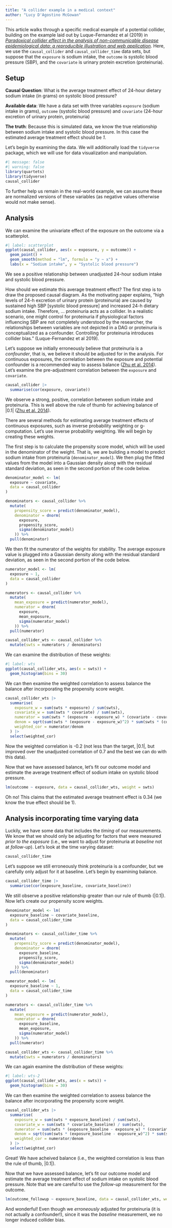 ```yaml
---
title: "A collider example in a medical context"
author: "Lucy D'Agostino McGowan"
---
```


This article walks through a specific medical example of a potential collider, building on the example laid out by Luque-Fernandez et al (2019) in [*Paradoxical collider effect in the analysis of non-communicable disease epidemiological data: a reproducible illustration and web application*](https://doi.org/10.1093/ije/dyy275). Here, we use the `causal_collider` and `causal_collider_time` data sets, but suppose that the `exposure` is sodium intake, the `outcome` is systolic blood pressure (SBP), and the `covariate` is urinary protein excretion (proteinuria).

## Setup

**Causal Question**: What is the average treatment effect of 24-hour dietary sodium intake (in grams) on systolic blood pressure? 

**Available data**: We have a data set with three variables `exposure` (sodium intake in grams), `outcome` (systolic blood pressure) and `covariate` (24-hour excretion of urinary protein, proteinuria)

**The truth**: Because this is simulated data, we know the true relationship between sodium intake and systolic blood pressure. In this case the estimated average treatment effect should be *1*. 

Let's begin by examining the data. We will additionally load the `tidyverse` package, which we will use for data visualization and manipulation.

```r
#| message: false
#| warning: false
library(quartets)
library(tidyverse)
causal_collider
```

To further help us remain in the real-world example, we can assume these are normalized versions of these variables (as negative values otherwise would not make sense). 

## Analysis

We can examine the univariate effect of the exposure on the outcome via a scatterplot.

```r
#| label: scatterplot
ggplot(causal_collider, aes(x = exposure, y = outcome)) +
  geom_point() + 
  geom_smooth(method = "lm", formula = "y ~ x") + 
  labs(x = "Sodium intake", y = "Systolic blood pressure")
```

We see a positive relationship between unadjusted 24-hour sodium intake and systolic blood pressure.

How should we estimate this average treatment effect? The first step is to draw the proposed causal diagram. As the motivating paper explains, "high levels of 24-h excretion of urinary protein (proteinuria) are caused by sustained high SBP [systolic blood pressure] and increased 24-h dietary sodium intake. Therefore, ... proteinuria acts as a collider. In a realistic scenario, one might control for proteinuria if physiological factors influencing SBP are not completely understood by the researcher, the relationships between variables are not depicted in a DAG or proteinuria is conceptualized as a confounder. Controlling for proteinuria  introduces collider bias." (Luque-Fernandez et al 2019).

Let's suppose we initially erroneously believe that proteinuria is a *confounder*, that is, we believe it should be adjusted for in the analysis. For continuous exposures, the correlation between the exposure and potential confounder is a recommended way to assess balance ([Zhu et al. 2014](https://doi.org/10.1515/jci-2014-0022)). Let's examine the pre-adjustment correlation between the `exposure` and `covariate`.


```r
causal_collider |>
  summarise(cor(exposure, covariate))
```

We observe a strong, positive, correlation between sodium intake and proteinuria. This is well above the rule of thumb for achieving balance of |0.1| ([Zhu et al. 2014](https://doi.org/10.1515/jci-2014-0022)).

There are several methods for estimating average treatment effects of continuous exposures, such as inverse probability weighting or g-computation. Let's use inverse probability weighting. We will begin by creating these weights.

The first step is to calculate the propensity score model, which will be used in the denominator of the weight. That is, we are building a model to predict sodium intake from proteinuria (`denominator_model`). We then plug the fitted values from the model into a Gaussian density along with the residual standard deviation, as seen in the second portion of the code below.

```r
denominator_model <- lm(
  exposure ~ covariate, 
  data = causal_collider
)

denominators <- causal_collider %>% 
  mutate(
    propensity_score = predict(denominator_model),
    denominator = dnorm(
      exposure, 
      propensity_score, 
      sigma(denominator_model)
    )) %>% 
  pull(denominator) 
```

We then fit the numerator of the weights for stability. The average exposure value is plugged into a Gaussian density along with the residual standard deviation, as seen in the second portion of the code below.

```r
numerator_model <- lm(
  exposure ~ 1, 
  data = causal_collider
)

numerators <- causal_collider %>% 
  mutate(
    mean_exposure = predict(numerator_model),
    numerator = dnorm(
      exposure, 
      mean_exposure, 
      sigma(numerator_model)
    )) %>% 
  pull(numerator) 

causal_collider_wts <- causal_collider %>% 
  mutate(swts = numerators / denominators)
```

We can examine the distribution of these weights:

```r
#| label: wts
ggplot(causal_collider_wts, aes(x = swts)) + 
  geom_histogram(bins = 30)
```


We can then examine the weighted correlation to assess balance the balance after incorporating the propensity score weight.

```r
causal_collider_wts |>
  summarise(
    exposure_w = sum(swts * exposure) / sum(swts),
    covariate_w = sum(swts * covariate) / sum(swts),
    numerator = sum(swts * (exposure - exposure_w) * (covariate - covariate_w)),
    denom = sqrt(sum(swts * (exposure - exposure_w)^2) * sum(swts * (covariate - covariate_w)^2)),
    weighted_cor = numerator/denom
  ) |>
  select(weighted_cor)
```

Now the weighted correlation is -0.2 (not less than the target, |0.1|, but improved over the unadjusted correlation of 0.7 and the best we can do with this data). 

Now that we have assessed balance, let's fit our outcome model and estimate the average treatment effect of sodium intake on systolic blood pressure.

```r
lm(outcome ~ exposure, data = causal_collider_wts, weight = swts)
```
Oh no! This claims that the estimated average treatment effect is 0.34 (we know the true effect should be 1).

## Analysis incorporating time varying data

Luckily, we have some data that includes the *timing* of our measurements. We know that we should only be adjusting for factors that were measured *prior to the exposure* (i.e., we want to adjust for proteinuria at *baseline* not at *follow-up*). Let's look at the time varying dataset:

```r
causal_collider_time
```

Let's suppose we still erroneously think proteinuria is a confounder, but we carefully only adjust for it at baseline. Let's begin by examining balance.

```r
causal_collider_time |>
  summarise(cor(exposure_baseline, covariate_baseline))
```

We still observe a positive relationship greater than our rule of thumb (|0.1|). Now let's create our propensity score weights.

```r
denominator_model <- lm(
  exposure_baseline ~ covariate_baseline, 
  data = causal_collider_time
)

denominators <- causal_collider_time %>% 
  mutate(
    propensity_score = predict(denominator_model),
    denominator = dnorm(
      exposure_baseline, 
      propensity_score, 
      sigma(denominator_model)
    )) %>% 
  pull(denominator) 

numerator_model <- lm(
  exposure_baseline ~ 1, 
  data = causal_collider_time
)

numerators <- causal_collider_time %>% 
  mutate(
    mean_exposure = predict(numerator_model),
    numerator = dnorm(
      exposure_baseline, 
      mean_exposure, 
      sigma(numerator_model)
    )) %>% 
  pull(numerator) 

causal_collider_wts <- causal_collider_time %>% 
  mutate(swts = numerators / denominators)
```

We can again examine the distribution of these weights:

```r
#| label: wts-2
ggplot(causal_collider_wts, aes(x = swts)) + 
  geom_histogram(bins = 30)
```

We can then examine the weighted correlation to assess balance the balance after incorporating the propensity score weight.


```r
causal_collider_wts |>
  summarise(
    exposure_w = sum(swts * exposure_baseline) / sum(swts),
    covariate_w = sum(swts * covariate_baseline) / sum(swts),
    numerator = sum(swts * (exposure_baseline - exposure_w) * (covariate_baseline - covariate_w)),
    denom = sqrt(sum(swts * (exposure_baseline - exposure_w)^2) * sum(swts * (covariate_baseline - covariate_w)^2)),
    weighted_cor = numerator/denom
  ) |>
  select(weighted_cor)
```
Great! We have acheived balance (i.e., the weighted correlation is less than the rule of thumb, |0.1|).

Now that we have assessed balance, let's fit our outcome model and estimate the average treatment effect of sodium intake on systolic blood pressure. Note that we are careful to use the *follow-up* measurement for the outcome.

```r
lm(outcome_followup ~ exposure_baseline, data = causal_collider_wts, weight = swts)
```
And wonderful! Even though we *erroneously* adjusted for proteinuria (it is not actually a confounder!), since it was the *baseline* measurement, we no longer induced collider bias.

